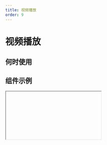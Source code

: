 ```yaml
---
title: 视频播放
order: 9
---
```


# 视频播放

## 何时使用

## 组件示例

<Iframe url="https://pre-yida-performance3.alibaba-inc.com/developer/video-v2?isRenderNav=false" />

## 组件属性

| 属性名 |  属性code  | 类型 | 数据示例  | 动态属性 | 备注 |
| :------ | :------ | :------ | :------ | :----- | :----- |
| 视频地址   | src | string | '/video-url' | 否 |  |
| 原生标题   | title | string | '培训教材' | 否 |  |
| 上传封面   | poster | string | '/image-url' | 否 |  |
| 画面适配模式  | sizeFit | string | 'contain' | 否 | 'contain', 'fill','cover', 'scale-down', 'none' | 
| 控制条   | controls | bool | true | 否 |  |
| 倍数播放   | playbackRateControls | bool | false | 否 |  |
| 是否静音   | muted | bool | false | 否 |  |
| 自动播放   | autoplay | bool | false | 否 |  |
| 循环播放   | loop | bool | false | 否 |  |
| 画中画   | pipControls | bool | false | 否 |  |